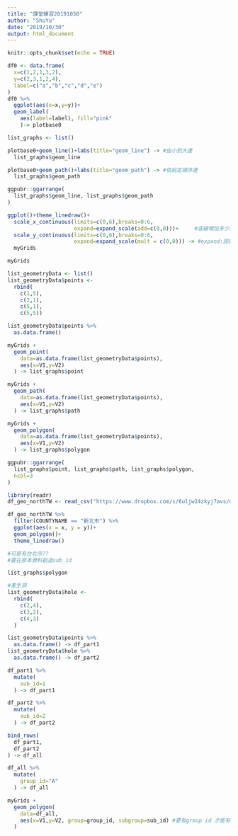 ```yaml
---
title: "課堂練習20191030"
author: "ShuYu"
date: "2019/10/30"
output: html_document
---
```


```r
knitr::opts_chunk$set(echo = TRUE)
```

```r
df0 <- data.frame(
  x=c(1,2,1,3,2),
  y=c(2,3,1,2,4),
  label=c("a","b","c","d","e")
)
df0 %>%
  ggplot(aes(x=x,y=y))+
  geom_label(
    aes(label=label), fill="pink"
    )-> plotbase0

list_graphs <- list()

plotbase0+geom_line()+labs(title="geom_line") -> #由小到大連
  list_graphs$geom_line

plotbase0+geom_path()+labs(title="geom_path") -> #依給定順序連
  list_graphs$geom_path

ggpubr::ggarrange(
  list_graphs$geom_line, list_graphs$geom_path
)
```


```r
ggplot()+theme_linedraw()+
  scale_x_continuous(limits=c(0,6),breaks=0:6,
                     expand=expand_scale(add=c(0,0)))+     #底線增加多少空間
  scale_y_continuous(limits=c(0,6),breaks=0:6,
                     expand=expand_scale(mult = c(0,0))) -> #expand:設定留白
  myGrids

myGrids
```

```r
list_geometryData <- list()
list_geometryData$points <- 
  rbind(
    c(1,5),
    c(2,1),
    c(5,1),
    c(5,5)) 
```


```r
list_geometryData$points %>%
  as.data.frame() 
```

```r
myGrids +
  geom_point(
    data=as.data.frame(list_geometryData$points),
    aes(x=V1,y=V2)
  ) -> list_graphs$point

myGrids +
  geom_path(
    data=as.data.frame(list_geometryData$points),
    aes(x=V1,y=V2)
  ) -> list_graphs$path

myGrids +
  geom_polygon(
    data=as.data.frame(list_geometryData$points),
    aes(x=V1,y=V2)
  ) -> list_graphs$polygon

ggpubr::ggarrange(
  list_graphs$point, list_graphs$path, list_graphs$polygon,
  ncol=3
)
```


```r
library(readr)
df_geo_northTW <- read_csv("https://www.dropbox.com/s/6uljw24zkyj7avs/df_geo_northTW.csv?dl=1")
```

```r
df_geo_northTW %>%
  filter(COUNTYNAME == "新北市") %>%
  ggplot(aes(x = x, y = y))+
  geom_polygon()+
  theme_linedraw()

#可是有台北市??
#要在原本資料創造sub_id
```


```r
list_graphs$polygon
```

```r
#產生洞
list_geometryData$hole <-
  rbind(
    c(2,4),
    c(3,2),
    c(4,3)
  )

list_geometryData$points %>%
  as.data.frame() -> df_part1
list_geometryData$hole %>%
  as.data.frame() -> df_part2

df_part1 %>%
  mutate(
    sub_id=1
  ) -> df_part1

df_part2 %>%
  mutate(
    sub_id=2
  ) -> df_part2

bind_rows(
  df_part1,
  df_part2
) -> df_all

df_all %>%
  mutate(
    group_id="A"
  ) -> df_all

myGrids +
  geom_polygon(
    data=df_all,
    aes(x=V1,y=V2, group=group_id, subgroup=sub_id) #要有group id 才能有sub id
  )
```











